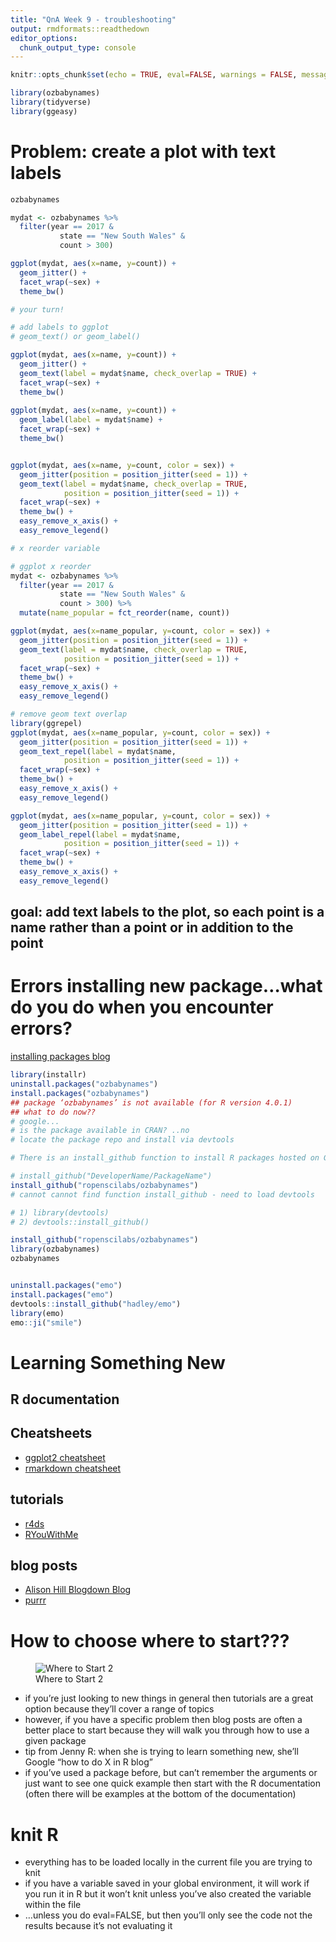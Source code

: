 ```yaml
---
title: "QnA Week 9 - troubleshooting"
output: rmdformats::readthedown
editor_options: 
  chunk_output_type: console
---
```


```r
knitr::opts_chunk$set(echo = TRUE, eval=FALSE, warnings = FALSE, message = FALSE)
```

```r
library(ozbabynames)
library(tidyverse)
library(ggeasy)
```

# Problem: create a plot with text labels 
```r
ozbabynames

mydat <- ozbabynames %>%
  filter(year == 2017 & 
           state == "New South Wales" & 
           count > 300)

ggplot(mydat, aes(x=name, y=count)) +
  geom_jitter() +
  facet_wrap(~sex) +
  theme_bw()

# your turn!

# add labels to ggplot
# geom_text() or geom_label()

ggplot(mydat, aes(x=name, y=count)) +
  geom_jitter() +
  geom_text(label = mydat$name, check_overlap = TRUE) +
  facet_wrap(~sex) +
  theme_bw()
  
ggplot(mydat, aes(x=name, y=count)) +
  geom_label(label = mydat$name) + 
  facet_wrap(~sex) +
  theme_bw()


ggplot(mydat, aes(x=name, y=count, color = sex)) +
  geom_jitter(position = position_jitter(seed = 1)) +
  geom_text(label = mydat$name, check_overlap = TRUE,
            position = position_jitter(seed = 1)) +
  facet_wrap(~sex) +
  theme_bw() +
  easy_remove_x_axis() +
  easy_remove_legend()

# x reorder variable

# ggplot x reorder
mydat <- ozbabynames %>%
  filter(year == 2017 & 
           state == "New South Wales" & 
           count > 300) %>%
  mutate(name_popular = fct_reorder(name, count))

ggplot(mydat, aes(x=name_popular, y=count, color = sex)) +
  geom_jitter(position = position_jitter(seed = 1)) +
  geom_text(label = mydat$name, check_overlap = TRUE,
            position = position_jitter(seed = 1)) +
  facet_wrap(~sex) +
  theme_bw() +
  easy_remove_x_axis() +
  easy_remove_legend()

# remove geom text overlap
library(ggrepel)
ggplot(mydat, aes(x=name_popular, y=count, color = sex)) +
  geom_jitter(position = position_jitter(seed = 1)) +
  geom_text_repel(label = mydat$name,
            position = position_jitter(seed = 1)) +
  facet_wrap(~sex) +
  theme_bw() +
  easy_remove_x_axis() +
  easy_remove_legend()

ggplot(mydat, aes(x=name_popular, y=count, color = sex)) +
  geom_jitter(position = position_jitter(seed = 1)) +
  geom_label_repel(label = mydat$name,
            position = position_jitter(seed = 1)) +
  facet_wrap(~sex) +
  theme_bw() +
  easy_remove_x_axis() +
  easy_remove_legend()


```

## goal: add text labels to the plot, so each point is a name rather than a point or in addition to the point

# Errors installing new package...what do you do when you encounter errors?

[installing packages blog](https://www.littlemissdata.com/blog/r-package-install)
```r
library(installr)
uninstall.packages("ozbabynames")
install.packages("ozbabynames") 
## package ‘ozbabynames’ is not available (for R version 4.0.1)
## what to do now??
# google...
# is the package available in CRAN? ..no
# locate the package repo and install via devtools

# There is an install_github function to install R packages hosted on GitHub in the devtools package. But it requests developer’s name.

# install_github("DeveloperName/PackageName")
install_github("ropenscilabs/ozbabynames")
# cannot cannot find function install_github - need to load devtools

# 1) library(devtools)
# 2) devtools::install_github()

install_github("ropenscilabs/ozbabynames")
library(ozbabynames)
ozbabynames


uninstall.packages("emo")
install.packages("emo")
devtools::install_github("hadley/emo")
library(emo)
emo::ji("smile")

```

# Learning Something New

## R documentation
## Cheatsheets

- [ggplot2 cheatsheet](https://www.rstudio.com/wp-content/uploads/2015/03/ggplot2-cheatsheet.pdf)
- [rmarkdown cheatsheet](https://www.rstudio.com/wp-content/uploads/2015/02/rmarkdown-cheatsheet.pdf)

## tutorials

- [r4ds](https://r4ds.had.co.nz/)
- [RYouWithMe](https://rladiessydney.org/courses/ryouwithme/)

## blog posts 

- [Alison Hill Blogdown Blog](https://alison.rbind.io/post/2017-06-12-up-and-running-with-blogdown/)
- [purrr](http://www.rebeccabarter.com/blog/2019-08-19_purrr/)

# How to choose where to start???

![Where to Start 2](quad_oriented.png)

- if you're just looking to new things in general then tutorials are a great option because they'll cover a range of topics
- however, if you have a specific problem then blog posts are often a better place to start because they will walk you through how to use a given package
- tip from Jenny R: when she is trying to learn something new, she'll Google "how to do X in R blog"
- if you've used a package before, but can't remember the arguments or just want to see one quick example then start with the R documentation (often there will be examples at the bottom of the documentation)

# knit R

- everything has to be loaded locally in the current file you are trying to knit
- if you have a variable saved in your global environment, it will work if you run it in R but it won't knit unless you've also created the variable within the file
- ...unless you do eval=FALSE, but then you'll only see the code not the results because it's not evaluating it

